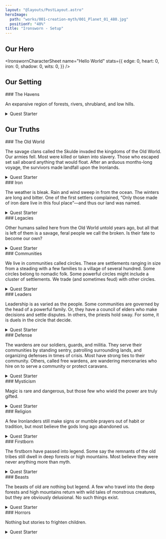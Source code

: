 ```yaml
---
layout: "@layouts/PostLayout.astro"
heroImage:
  path: "works/001-creation-myth/001_Planet_01_480.jpg"
  positionY: "40%"
title: "Ironsworn - Setup"
---
```



## Our Hero

<IronswornCharacterSheet name="Hello World" stats={{
  edge: 0,
  heart: 0,
  iron: 0,
  shadow: 0,
  wits: 0,
}} />

## Our Setting

<aside class="paragraphs-container">
  ### The Havens

  An expansive region of forests, rivers, shrubland, and low hills.

  <details>
    <summary>Quest Starter</summary>

    <div>
      A settlement has fallen under the unjust rule of a cruel leader.
      What leverage do they hold over these people? What is your connection to the
      community? What can be done to overthrow this tyrant?
    </div>
  </details>
</aside>

## Our Truths

<aside class="paragraphs-container">
  ### The Old World

  The savage clans called the Skulde invaded the kingdoms of the Old
  World. Our armies fell. Most were killed or taken into slavery. Those
  who escaped set sail aboard anything that would float. After an arduous
  months-long voyage, the survivors made landfall upon the Ironlands.

  <details>
    <summary>Quest Starter</summary>

    <div>
      You are a descendant of the Skulde. Because of your heritage,
      your family has long borne the distrust of your fellow Ironlanders. Now, a
      small force of Skulde have landed on our shores. Are they the harbinger of
      an invasion? Where do your loyalties lie?
    </div>
  </details>
</aside>

<aside class="paragraphs-container">
  ### Iron

  The weather is bleak. Rain and wind sweep in from the ocean. The winters
  are long and bitter. One of the first settlers complained, “Only those made
  of iron dare live in this foul place”—and thus our land was named.

  <details>
    <summary>Quest Starter</summary>

    <div>
      The harvest fell short. The unrelenting snows left the village
      isolated. The food is running out. What will you do to see these people
      through this harsh season?
    </div>
  </details>
</aside>

<aside class="paragraphs-container">
  ### Legacies

  Other humans sailed here from the Old World untold years ago, but all
  that is left of them is a savage, feral people we call the broken. Is their fate
  to become our own?

   <details>
    <summary>Quest Starter</summary>

    <div>
      You find a child—one of the broken. It is wounded, and
      hunted by others of its kind. Do you protect it, even at the risk of inviting
      the wrath of the broken tribes?
    </div>
  </details>
</aside>

<aside class="paragraphs-container">
  ### Communities

  We live in communities called circles. These are settlements ranging in
  size from a steading with a few families to a village of several hundred.
  Some circles belong to nomadic folk. Some powerful circles might
  include a cluster of settlements. We trade (and sometimes feud) with other circles.

   <details>
    <summary>Quest Starter</summary>

    <div>
      A decades-long feud between two circles has flared into open
      conflict. What is the cause of this dispute? Do you join in the fight, or swear
      to put a stop to it?
    </div>
  </details>
</aside>

<aside class="paragraphs-container">
  ### Leaders

  Leadership is as varied as the people. Some communities are governed by
  the head of a powerful family. Or, they have a council of elders who make
  decisions and settle disputes. In others, the priests hold sway. For some, it
  is duels in the circle that decide.

   <details>
    <summary>Quest Starter</summary>

    <div>
      You have vivid reoccurring dreams of an Ironlands city. It
      has strong stone walls, bustling markets, and a keep on a high hill. And
      so many people! Nowhere in the Ironlands does such a city exist. In your
      dreams, you are the ruler of this city. Somehow, no matter how long it takes,
      you must make this vision a reality.
    </div>
  </details>
</aside>

<aside class="paragraphs-container">
  ### Defense

  The wardens are our soldiers, guards, and militia. They serve their
  communities by standing sentry, patrolling surrounding lands, and
  organizing defenses in times of crisis. Most have strong ties to their
  community. Others, called free wardens, are wandering mercenaries who
  hire on to serve a community or protect caravans.

   <details>
    <summary>Quest Starter</summary>

    <div>
      You come upon a dying warden. She tells you of an important
      mission, and charges you with its completion. “Swear to me,” she says,
      reaching out with a bloodied hand to give you an object crucial to the quest.
      What is it?
    </div>
  </details>
</aside>

<aside class="paragraphs-container">
  ### Mysticism

  Magic is rare and dangerous, but those few who wield the power are truly gifted.

   <details>
    <summary>Quest Starter</summary>

    <div>
      You have heard stories of someone who wields true power.
      They live in an isolated settlement far away. Who told you of this mystic?
      Are they feared or respected? Why do you swear to seek them out?
    </div>
  </details>
</aside>

<aside class="paragraphs-container">
  ### Religion

  A few Ironlanders still make signs or mumble prayers out of habit or
  tradition, but most believe the gods long ago abandoned us.

   <details>
    <summary>Quest Starter</summary>

    <div>
      A charismatic Ironlander, encouraging her followers to
      renounce the vestiges of Old World religions, proposes a new path for this
      new world. What doctrine does she teach? What does she seek to achieve?
      Are you sworn to aid or stop her?
    </div>
  </details>
</aside>

<aside class="paragraphs-container">
  ### Firstborn

  The firstborn have passed into legend. Some say the remnants of the old
  tribes still dwell in deep forests or high mountains. Most believe they
  were never anything more than myth.

   <details>
    <summary>Quest Starter</summary>

    <div>
      Someone obsessed with the firstborn wants to find evidence
      of their existence. This will require an expedition into the far reaches of the
      Ironlands. What is your role in this mission?
    </div>
  </details>
</aside>

<aside class="paragraphs-container">
  ### Beasts

  The beasts of old are nothing but legend. A few who travel into the deep
  forests and high mountains return with wild tales of monstrous creatures,
  but they are obviously delusional. No such things exist.

  <details>
    <summary>Quest Starter</summary>

    <div>
      You were witness to an attack by what you thought was an
      animal of monstrous proportions. No one believes you. In fact, you are
      accused of the murder you blame on this beast. How can you prove your
      innocence? Can you even trust your own memories of the event?
    </div>
  </details>
</aside>

<aside class="paragraphs-container">
  ### Horrors

  Nothing but stories to frighten children.

  <details>
    <summary>Quest Starter</summary>

    <div>
      The murders began last season. Local gossip suggests they
      are the work of a vengeful horror, but there may be more mundane forces at
      work. What is your connection to these killings? What will you do to stop them?
    </div>
  </details>
</aside>
